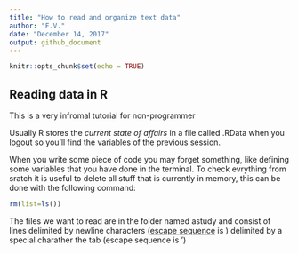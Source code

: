```yaml
---
title: "How to read and organize text data"
author: "F.V."
date: "December 14, 2017"
output: github_document
---
```


```r
knitr::opts_chunk$set(echo = TRUE)
```

## Reading data in R 

This is a very infromal tutorial for non-programmer

Usually R stores the *current state of affairs*
in a file called .RData when you logout so
you'll find the variables of the previous session.

When you write some piece of code you may
forget something, like defining some variables that
you have done in the terminal. To check evrything
from sratch it is useful to delete all stuff that is
currently in memory,  this can be done with the following command:

```r
rm(list=ls())
```

The files we want to read are in the folder named astudy and consist of lines delimited by newline characters ([escape sequence](https://en.wikipedia.org/wiki/Escape_sequences_in_C) is \n) delimited by a special charather the tab (escape sequence is '\t') 


